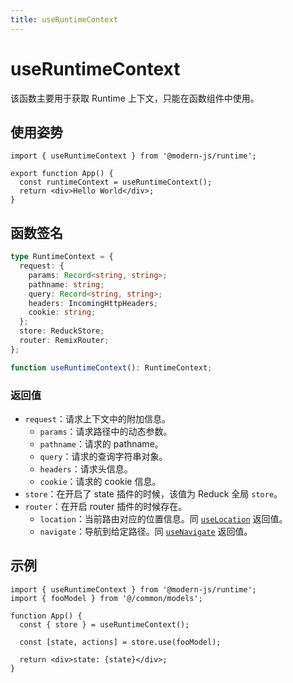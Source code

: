 ```yaml
---
title: useRuntimeContext
---
```

# useRuntimeContext

该函数主要用于获取 Runtime 上下文，只能在函数组件中使用。

## 使用姿势

```tsx
import { useRuntimeContext } from '@modern-js/runtime';

export function App() {
  const runtimeContext = useRuntimeContext();
  return <div>Hello World</div>;
}
```

## 函数签名

```ts
type RuntimeContext = {
  request: {
    params: Record<string, string>;
    pathname: string;
    query: Record<string, string>;
    headers: IncomingHttpHeaders;
    cookie: string;
  };
  store: ReduckStore;
  router: RemixRouter;
};

function useRuntimeContext(): RuntimeContext;
```

### 返回值

- `request`：请求上下文中的附加信息。
  - `params`：请求路径中的动态参数。
  - `pathname`：请求的 pathname。
  - `query`：请求的查询字符串对象。
  - `headers`：请求头信息。
  - `cookie`：请求的 cookie 信息。
- `store`：在开启了 state 插件的时候，该值为 Reduck 全局 `store`。
- `router`：在开启 router 插件的时候存在。
  - `location`：当前路由对应的位置信息。同 [`useLocation`](/apis/app/runtime/router/router.html#uselocation) 返回值。
  - `navigate`：导航到给定路径。同 [`useNavigate`](/apis/app/runtime/router/router.html#usenavigate) 返回值。

## 示例

```tsx
import { useRuntimeContext } from '@modern-js/runtime';
import { fooModel } from '@/common/models';

function App() {
  const { store } = useRuntimeContext();

  const [state, actions] = store.use(fooModel);

  return <div>state: {state}</div>;
}
```
